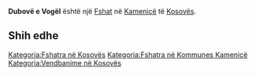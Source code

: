 {{Fshat në Kosovës
 | Emri                = Dubovë e Vogël
| sqi_N_name = Dubovë e Vogël
| sqi_N_FULL_NAME_RO = Dubovë e Vogël
| sqi_N_FULL_NAME_ND_RO = Dubove e Vogel
| sqi_N_SORT_NAME_RG = DUBOVEEVOGEL
| sqi_N_FULL_NAME_RG = Dubovë e Vogël
| sqi_N_FULL_NAME_ND_RG = Dubove e Vogel
| sqi_V_name = Driloni i Vogël
| sqi_V_FULL_NAME_RO = Driloni i Vogël Dubova e Vogël Drilon i Vogel
| sqi_V_FULL_NAME_ND_RO = Driloni i Vogel Dubova e Vogel Drilon i Vogel
| sqi_V_SORT_NAME_RG = DRILONIIVOGEL DUBOVAEVOGEL DRILONIVOGEL
| sqi_V_FULL_NAME_RG = Driloni i Vogël Dubova e Vogël Drilon i Vogel
| sqi_V_FULL_NAME_ND_RG = Driloni i Vogel Dubova e Vogel Drilon i Vogel
| srp_N_name = Malo Dubovo
| srp_N_FULL_NAME_RO = Malo Dubovo
| srp_N_FULL_NAME_ND_RO = Malo Dubovo
| srp_N_SORT_NAME_RG = MALODUBOVO
| srp_N_FULL_NAME_RG = Malo Dubovo
| srp_N_FULL_NAME_ND_RG = Malo Dubovo
| srp_NS_name = Мало Дубово
| srp_NS_FULL_NAME_RO = Мало Дубово
| srp_NS_FULL_NAME_ND_RO = Мало Дубово
| srp_NS_SORT_NAME_RG = МАЛОДУБОВО
| srp_NS_FULL_NAME_RG = Мало Дубово
| srp_NS_FULL_NAME_ND_RG = Мало Дубово

 | Emri (Rasa dhanore) = 
 | Figura              = 
 | Shteti              = Kosovo
 | Komuna              = Kamenicë
 | Kodi postar         = 
 | Sipërfaqja          = 

 | Popullsia           = 

 | Regj. i popullsisë  = 
 | Dend. e popullsisë  = 
 | Faqja zyrtare       = 
 <!--- Koordinatat ----> 
 | Gjerësia            = 42.723611
 | Gjatësia            = 20.359722
 | Lartësia            = 
}}
'''Dubovë e Vogël''' është një [[Fshat]] në [[Kamenicë]] të [[Kosovës]].

<!-- == Gjeografia == -->
<!-- == Historia == -->
<!-- == Demografia == -->
== Shih edhe ==
{{Komuna Kamenicë}}
{{Kosovo-Administrata-Cung}}

[[Kategoria:Fshatra në Kosovës]]
[[Kategoria:Fshatra në Kommunes Kamenicë]]
[[Kategoria:Vendbanime në Kosovës]]